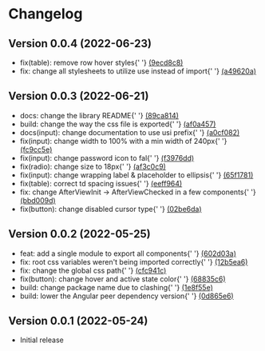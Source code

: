 
<Meta title="Changelog" />

<style>{`
  .title {
    color: #292729;
    font-size: 1.875rem;
    font-weight: 600;
    margin-bottom: 32px;
  }

  .sub-title {
    border: none;
    color: #292729;
    font-size: 1.5rem;
    font-weight: 600;
    margin-bottom: 8px;
  }

  .sub-title__date {
  color: #717073;
    font-size: 1.125rem;
  }

  .list {
    margin: 0;
  }

  .container {
    display: flex;
    flex-direction: column;
    gap: 24px;
  }

  .container__row {
    display: flex;
    flex-direction: column;
    margin-bottom: 32px;
  }

  @media only screen and (max-width: 767px) {
    .container__row {
      flex-direction: column;
    }
  }
`}</style>

<h1 className="title">
  Changelog
</h1>

<div className="container">
  <div className="container__row">
    <h2 className="sub-title">
      Version 0.0.4 <span className="sub-title__date">(2022-06-23)</span>
    </h2>
    <ul className="list">
      <li>
        fix(table): remove row hover styles{' '}
        <a href="https://github.com/ungerboecksoftware/campfire-design-system/commit/9ecd8c83a685ce82c9412f78eccf56c718d3b8f7" target="_blank">
          (9ecd8c8)
        </a>
      </li>
      <li>
        fix: change all stylesheets to utilize use instead of import{' '}
        <a href="https://github.com/ungerboecksoftware/campfire-design-system/commit/a49620aa47acaee68e593554ba934887ab9da59d" target="_blank">
          (a49620a)
        </a>
      </li>
    </ul>
  </div>

  <div className="container__row">
    <h2 className="sub-title">
      Version 0.0.3 <span className="sub-title__date">(2022-06-21)</span>
    </h2>
    <ul className="list">
      <li>
        docs: change the library README{' '}
        <a href="https://github.com/ungerboecksoftware/campfire-design-system/commit/89ca8144330056dfdd39b7b1f06cdae520586835" target="_blank">
          (89ca814)
        </a>
      </li>
      <li>
        build: change the way the css file is exported{' '}
        <a href="https://github.com/ungerboecksoftware/campfire-design-system/commit/af0a45757ba4a479c2b0c176286b1a99bce6ae70" target="_blank">
          (af0a457)
        </a>
      </li>
      <li>
        docs(input): change documentation to use usi prefix{' '}
        <a href="https://github.com/ungerboecksoftware/campfire-design-system/commit/a0cf0823f335ee07e8bee77379d3a91bd7615d8b" target="_blank">
          (a0cf082)
        </a>
      </li>
      <li>
        fix(input): change width to 100% with a min width of 240px{' '}
        <a href="https://github.com/ungerboecksoftware/campfire-design-system/commit/fc9cc5e317bc8eece8c5729b2c818ed94416b5d5" target="_blank">
          (fc9cc5e)
        </a>
      </li>
      <li>
        fix(input): change password icon to fal{' '}
        <a href="https://github.com/ungerboecksoftware/campfire-design-system/commit/f3976dd1da74f691cbad9e8ef9e5682a1921caeb" target="_blank">
          (f3976dd)
        </a>
      </li>
      <li>
        fix(radio): change size to 18px{' '}
        <a href="https://github.com/ungerboecksoftware/campfire-design-system/commit/af3c0c9408e948eed6e1eb8cc81652070437e242" target="_blank">
          (af3c0c9)
        </a>
      </li>
      <li>
        fix(input): change wrapping label & placeholder to ellipsis{' '}
        <a href="https://github.com/ungerboecksoftware/campfire-design-system/commit/65f1781b5ee8c896532bf560975142ed789955dc" target="_blank">
          (65f1781)
        </a>
      </li>
      <li>
        fix(table): correct td spacing issues{' '}
        <a href="https://github.com/ungerboecksoftware/campfire-design-system/commit/eeff9647e5ab2aed062db8b5dc35c04bf865c8f9" target="_blank">
          (eeff964)
        </a>
      </li>
      <li>
        fix: change AfterViewInit -> AfterViewChecked in a few components{' '}
        <a href="https://github.com/ungerboecksoftware/campfire-design-system/commit/bbd009d014250bed7cb6fc427645ad41729bebf1" target="_blank">
          (bbd009d)
        </a>
      </li>
      <li>
        fix(button): change disabled cursor type{' '}
        <a href="https://github.com/ungerboecksoftware/campfire-design-system/commit/02be6da8d11576351b6ca26d13be6c7440164d19" target="_blank">
          (02be6da)
        </a>
      </li>
    </ul>
  </div>

  <div className="container__row">
    <h2 className="sub-title">
      Version 0.0.2 <span className="sub-title__date">(2022-05-25)</span>
    </h2>
    <ul className="list">
      <li>
        feat: add a single module to export all components{' '}
        <a href="https://github.com/ungerboecksoftware/campfire-design-system/commit/602d03a008022312c9a2b129afcfea136754e691" target="_blank">
          (602d03a)
        </a>
      </li>
      <li>
        fix: root css variables weren't being imported correctly{' '}
        <a href="https://github.com/ungerboecksoftware/campfire-design-system/commit/12b5ea6f356940a995d63e60dfc5e01327556928" target="_blank">
          (12b5ea6)
        </a>
      </li>
      <li>
        fix: change the global css path{' '}
        <a href="https://github.com/ungerboecksoftware/campfire-design-system/commit/cfc941c77abc641b0daf7f77d314232be8342966" target="_blank">
          (cfc941c)
        </a>
      </li>
      <li>
        fix(button): change hover and active state color{' '}
        <a href="https://github.com/ungerboecksoftware/campfire-design-system/commit/68835c64547e70612fbae6aa06f4ef9df355a496" target="_blank">
          (68835c6)
        </a>
      </li>
      <li>
        build: change package name due to clashing{' '}
        <a href="https://github.com/ungerboecksoftware/campfire-design-system/commit/1e8f55e7a2039aea0c0dd74fbc7caeac63b2f3f7" target="_blank">
          (1e8f55e)
        </a>
      </li>
      <li>
        build: lower the Angular peer dependency version{' '}
        <a href="https://github.com/ungerboecksoftware/campfire-design-system/commit/0d865e671a23643169a7bc5e24642a257b4d6971" target="_blank">
          (0d865e6)
        </a>
      </li>
    </ul>
  </div>

  <div className="container__row">
    <h2 className="sub-title">
      Version 0.0.1 <span className="sub-title__date">(2022-05-24)</span>
    </h2>
    <ul className="list">
      <li>Initial release</li>
    </ul>
  </div>
</div>
